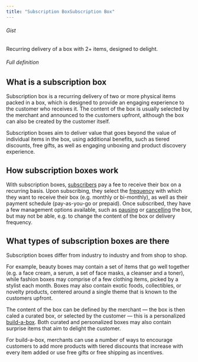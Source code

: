 ```yaml
---
title: "Subscription BoxSubscription Box"
---
```


###### Gist

Recurring delivery of a box with 2+ items, designed to delight.

###### Full definition

## What is a subscription box

Subscription box is a recurring delivery of two or more physical items packed in a box, which is designed to provide an engaging experience to the customer who receives it. The content of the box is usually selected by the merchant and announced to the customers upfront, although the box can also be created by the customer itself.

Subscription boxes aim to deliver value that goes beyond the value of individual items in the box, using additional benefits, such as tiered discounts, free gifts, as well as engaging unboxing and product discovery experience.

## How subscription boxes work

With subscription boxes, [subscribers](/glossary/subscribers) pay a fee to receive their box on a recurring basis. Upon subscribing, they select the [frequency](docs/glossaries/delivery-frequency) with which they want to receive their box (e.g. monthly or bi-monthly), as well as their payment schedule (pay-as-you-go or prepaid). Once subscribed, they have a few management options available, such as [pausing](/glossary/subscription-pause) or [cancelling](/glossary/subscription-cancellation) the box, but may not be able, e.g. to change the content of the box or delivery frequency.

## What types of subscription boxes are there

Subscription boxes differ from industry to industry and from shop to shop.

For example, beauty boxes may contain a set of items that go well together (e.g. a face cream, a serum, a set of face masks, a cleanser and a toner), while fashion boxes may comprise of a few clothing items, picked by a stylist each month. Boxes may also contain exotic foods, collectibles, or novelty products, centered around a single theme that is known to the customers upfront.

The content of the box can be defined by the merchant — the box is then caled a curated box, or selected by the customer — this is a personalized [build-a-box](/glossary/build-a-box). Both curated and personalized boxes may also contain surprise items that aim to delight the customer.

For build-a-box, merchants can use a number of ways to encourage customers to add more products with tiered discounts that increase with every item added or use free gifts or free shipping as incentives.
